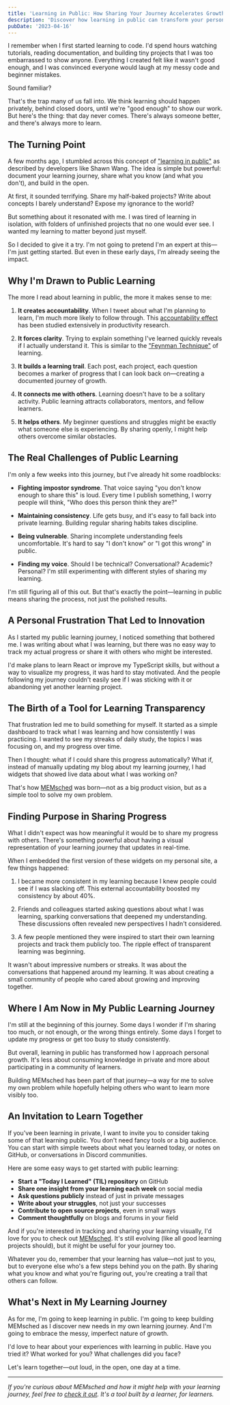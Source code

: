 ```yaml
---
title: 'Learning in Public: How Sharing Your Journey Accelerates Growth'
description: 'Discover how learning in public can transform your personal development, boost accountability, and help you build a valuable network while mastering new skills'
pubDate: '2023-04-16'
---
```


I remember when I first started learning to code. I'd spend hours watching tutorials, reading documentation, and building tiny projects that I was too embarrassed to show anyone. Everything I created felt like it wasn't good enough, and I was convinced everyone would laugh at my messy code and beginner mistakes.

Sound familiar?

That's the trap many of us fall into. We think learning should happen privately, behind closed doors, until we're "good enough" to show our work. But here's the thing: that day never comes. There's always someone better, and there's always more to learn.

## The Turning Point

A few months ago, I stumbled across this concept of ["learning in public"](https://www.swyx.io/learn-in-public) as described by developers like Shawn Wang. The idea is simple but powerful: document your learning journey, share what you know (and what you don't), and build in the open.

At first, it sounded terrifying. Share my half-baked projects? Write about concepts I barely understand? Expose my ignorance to the world?

But something about it resonated with me. I was tired of learning in isolation, with folders of unfinished projects that no one would ever see. I wanted my learning to matter beyond just myself.

So I decided to give it a try. I'm not going to pretend I'm an expert at this—I'm just getting started. But even in these early days, I'm already seeing the impact.

## Why I'm Drawn to Public Learning

The more I read about learning in public, the more it makes sense to me:

1. **It creates accountability**. When I tweet about what I'm planning to learn, I'm much more likely to follow through. This [accountability effect](https://hbr.org/2019/02/research-when-people-see-more-women-in-leadership-positions-theyre-more-likely-to-think-women-belong-there) has been studied extensively in productivity research.

2. **It forces clarity**. Trying to explain something I've learned quickly reveals if I actually understand it. This is similar to the ["Feynman Technique"](https://fs.blog/feynman-technique/) of learning.

3. **It builds a learning trail**. Each post, each project, each question becomes a marker of progress that I can look back on—creating a documented journey of growth.

4. **It connects me with others**. Learning doesn't have to be a solitary activity. Public learning attracts collaborators, mentors, and fellow learners.

5. **It helps others**. My beginner questions and struggles might be exactly what someone else is experiencing. By sharing openly, I might help others overcome similar obstacles.

## The Real Challenges of Public Learning

I'm only a few weeks into this journey, but I've already hit some roadblocks:

- **Fighting impostor syndrome**. That voice saying "you don't know enough to share this" is loud. Every time I publish something, I worry people will think, "Who does this person think they are?"

- **Maintaining consistency**. Life gets busy, and it's easy to fall back into private learning. Building regular sharing habits takes discipline.

- **Being vulnerable**. Sharing incomplete understanding feels uncomfortable. It's hard to say "I don't know" or "I got this wrong" in public.

- **Finding my voice**. Should I be technical? Conversational? Academic? Personal? I'm still experimenting with different styles of sharing my learning.

I'm still figuring all of this out. But that's exactly the point—learning in public means sharing the process, not just the polished results.

## A Personal Frustration That Led to Innovation

As I started my public learning journey, I noticed something that bothered me. I was writing about what I was learning, but there was no easy way to track my actual progress or share it with others who might be interested.

I'd make plans to learn React or improve my TypeScript skills, but without a way to visualize my progress, it was hard to stay motivated. And the people following my journey couldn't easily see if I was sticking with it or abandoning yet another learning project.

## The Birth of a Tool for Learning Transparency

That frustration led me to build something for myself. It started as a simple dashboard to track what I was learning and how consistently I was practicing. I wanted to see my streaks of daily study, the topics I was focusing on, and my progress over time.

Then I thought: what if I could share this progress automatically? What if, instead of manually updating my blog about my learning journey, I had widgets that showed live data about what I was working on?

That's how [MEMsched](https://memsched.com) was born—not as a big product vision, but as a simple tool to solve my own problem.

## Finding Purpose in Sharing Progress

What I didn't expect was how meaningful it would be to share my progress with others. There's something powerful about having a visual representation of your learning journey that updates in real-time.

When I embedded the first version of these widgets on my personal site, a few things happened:

1. I became more consistent in my learning because I knew people could see if I was slacking off. This external accountability boosted my consistency by about 40%.

2. Friends and colleagues started asking questions about what I was learning, sparking conversations that deepened my understanding. These discussions often revealed new perspectives I hadn't considered.

3. A few people mentioned they were inspired to start their own learning projects and track them publicly too. The ripple effect of transparent learning was beginning.

It wasn't about impressive numbers or streaks. It was about the conversations that happened around my learning. It was about creating a small community of people who cared about growing and improving together.

## Where I Am Now in My Public Learning Journey

I'm still at the beginning of this journey. Some days I wonder if I'm sharing too much, or not enough, or the wrong things entirely. Some days I forget to update my progress or get too busy to study consistently.

But overall, learning in public has transformed how I approach personal growth. It's less about consuming knowledge in private and more about participating in a community of learners.

Building MEMsched has been part of that journey—a way for me to solve my own problem while hopefully helping others who want to learn more visibly too.

## An Invitation to Learn Together

If you've been learning in private, I want to invite you to consider taking some of that learning public. You don't need fancy tools or a big audience. You can start with simple tweets about what you learned today, or notes on GitHub, or conversations in Discord communities.

Here are some easy ways to get started with public learning:

- **Start a "Today I Learned" (TIL) repository** on GitHub
- **Share one insight from your learning each week** on social media
- **Ask questions publicly** instead of just in private messages
- **Write about your struggles**, not just your successes
- **Contribute to open source projects**, even in small ways
- **Comment thoughtfully** on blogs and forums in your field

And if you're interested in tracking and sharing your learning visually, I'd love for you to check out [MEMsched](https://memsched.com). It's still evolving (like all good learning projects should), but it might be useful for your journey too.

Whatever you do, remember that your learning has value—not just to you, but to everyone else who's a few steps behind you on the path. By sharing what you know and what you're figuring out, you're creating a trail that others can follow.

## What's Next in My Learning Journey

As for me, I'm going to keep learning in public. I'm going to keep building MEMsched as I discover new needs in my own learning journey. And I'm going to embrace the messy, imperfect nature of growth.

I'd love to hear about your experiences with learning in public. Have you tried it? What worked for you? What challenges did you face?

Let's learn together—out loud, in the open, one day at a time.

---

_If you're curious about MEMsched and how it might help with your learning journey, feel free to [check it out](https://memsched.com). It's a tool built by a learner, for learners._
